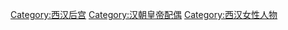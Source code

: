 [[Category:西汉后宫|Category:西汉后宫]]
[[Category:汉朝皇帝配偶|Category:汉朝皇帝配偶]]
[[Category:西汉女性人物|Category:西汉女性人物]]